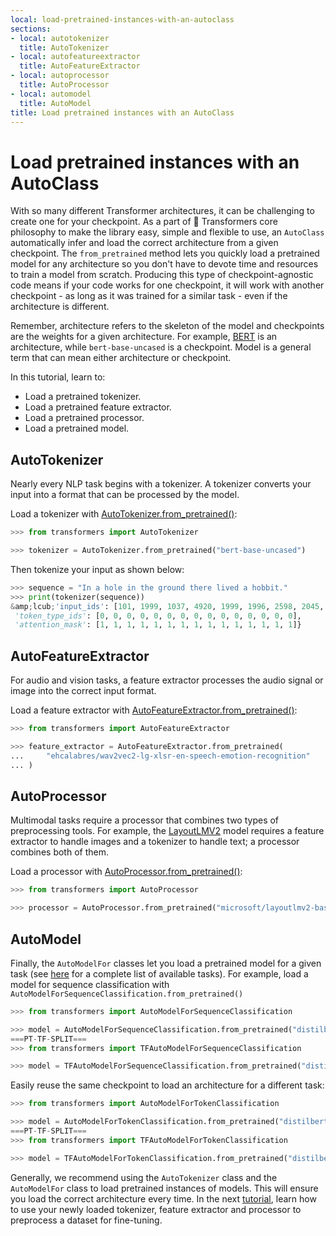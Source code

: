 ```yaml
---
local: load-pretrained-instances-with-an-autoclass
sections:
- local: autotokenizer
  title: AutoTokenizer
- local: autofeatureextractor
  title: AutoFeatureExtractor
- local: autoprocessor
  title: AutoProcessor
- local: automodel
  title: AutoModel
title: Load pretrained instances with an AutoClass
---
```

<script>
</script>
<!--Copyright 2022 The HuggingFace Team. All rights reserved.

Licensed under the Apache License, Version 2.0 (the "License"); you may not use this file except in compliance with
the License. You may obtain a copy of the License at

http://www.apache.org/licenses/LICENSE-2.0

Unless required by applicable law or agreed to in writing, software distributed under the License is distributed on
an "AS IS" BASIS, WITHOUT WARRANTIES OR CONDITIONS OF ANY KIND, either express or implied. See the License for the
specific language governing permissions and limitations under the License.
-->

<h1 id="load-pretrained-instances-with-an-autoclass">Load pretrained instances with an AutoClass</h1>

With so many different Transformer architectures, it can be challenging to create one for your checkpoint. As a part of 🤗 Transformers core philosophy to make the library easy, simple and flexible to use, an `AutoClass` automatically infer and load the correct architecture from a given checkpoint. The `from_pretrained` method lets you quickly load a pretrained model for any architecture so you don't have to devote time and resources to train a model from scratch. Producing this type of checkpoint-agnostic code means if your code works for one checkpoint, it will work with another checkpoint - as long as it was trained for a similar task - even if the architecture is different.

<Tip>

Remember, architecture refers to the skeleton of the model and checkpoints are the weights for a given architecture. For example, [BERT](https://huggingface.co/bert-base-uncased) is an architecture, while `bert-base-uncased` is a checkpoint. Model is a general term that can mean either architecture or checkpoint.

</Tip>

In this tutorial, learn to:

* Load a pretrained tokenizer.
* Load a pretrained feature extractor.
* Load a pretrained processor.
* Load a pretrained model.

<h2 id="autotokenizer">AutoTokenizer</h2>

Nearly every NLP task begins with a tokenizer. A tokenizer converts your input into a format that can be processed by the model.

Load a tokenizer with [AutoTokenizer.from_pretrained()](/docs/transformers/master/en/model_doc/auto#transformers.AutoTokenizer.from_pretrained):

```py
>>> from transformers import AutoTokenizer

>>> tokenizer = AutoTokenizer.from_pretrained("bert-base-uncased")
```

Then tokenize your input as shown below:

```py
>>> sequence = "In a hole in the ground there lived a hobbit."
>>> print(tokenizer(sequence))
&amp;lcub;'input_ids': [101, 1999, 1037, 4920, 1999, 1996, 2598, 2045, 2973, 1037, 7570, 10322, 4183, 1012, 102], 
 'token_type_ids': [0, 0, 0, 0, 0, 0, 0, 0, 0, 0, 0, 0, 0, 0, 0], 
 'attention_mask': [1, 1, 1, 1, 1, 1, 1, 1, 1, 1, 1, 1, 1, 1, 1]}
```

<h2 id="autofeatureextractor">AutoFeatureExtractor</h2>

For audio and vision tasks, a feature extractor processes the audio signal or image into the correct input format.

Load a feature extractor with [AutoFeatureExtractor.from_pretrained()](/docs/transformers/master/en/model_doc/auto#transformers.AutoFeatureExtractor.from_pretrained):

```py
>>> from transformers import AutoFeatureExtractor

>>> feature_extractor = AutoFeatureExtractor.from_pretrained(
...     "ehcalabres/wav2vec2-lg-xlsr-en-speech-emotion-recognition"
... )
```

<h2 id="autoprocessor">AutoProcessor</h2>

Multimodal tasks require a processor that combines two types of preprocessing tools. For example, the [LayoutLMV2](model_doc/layoutlmv2) model requires a feature extractor to handle images and a tokenizer to handle text; a processor combines both of them.

Load a processor with [AutoProcessor.from_pretrained()](/docs/transformers/master/en/model_doc/auto#transformers.AutoProcessor.from_pretrained):

```py
>>> from transformers import AutoProcessor

>>> processor = AutoProcessor.from_pretrained("microsoft/layoutlmv2-base-uncased")
```

<h2 id="automodel">AutoModel</h2>

Finally, the `AutoModelFor` classes let you load a pretrained model for a given task (see [here](model_doc/auto) for a complete list of available tasks). For example, load a model for sequence classification with `AutoModelForSequenceClassification.from_pretrained()`

```py
>>> from transformers import AutoModelForSequenceClassification

>>> model = AutoModelForSequenceClassification.from_pretrained("distilbert-base-uncased")
===PT-TF-SPLIT===
>>> from transformers import TFAutoModelForSequenceClassification

>>> model = TFAutoModelForSequenceClassification.from_pretrained("distilbert-base-uncased")
```

Easily reuse the same checkpoint to load an architecture for a different task:

```py
>>> from transformers import AutoModelForTokenClassification

>>> model = AutoModelForTokenClassification.from_pretrained("distilbert-base-uncased")
===PT-TF-SPLIT===
>>> from transformers import TFAutoModelForTokenClassification

>>> model = TFAutoModelForTokenClassification.from_pretrained("distilbert-base-uncased")
```

Generally, we recommend using the `AutoTokenizer` class and the `AutoModelFor` class to load pretrained instances of models. This will ensure you load the correct architecture every time. In the next [tutorial](preprocessing), learn how to use your newly loaded tokenizer, feature extractor and processor to preprocess a dataset for fine-tuning.